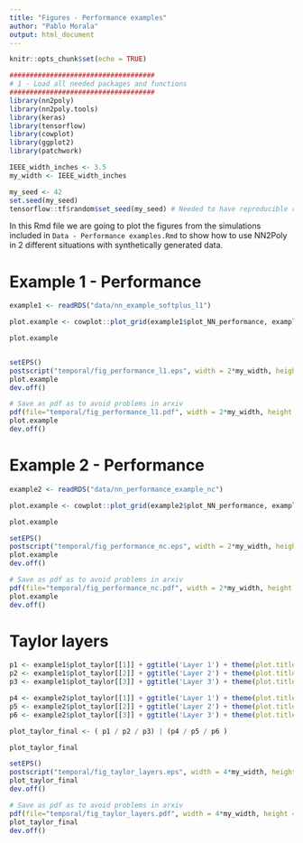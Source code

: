 ```yaml
---
title: "Figures - Performance examples"
author: "Pablo Morala"
output: html_document
---
```


```r
knitr::opts_chunk$set(echo = TRUE)

####################################
# 1 - Load all needed packages and functions
####################################
library(nn2poly)
library(nn2poly.tools)
library(keras)
library(tensorflow)
library(cowplot)
library(ggplot2)
library(patchwork)

IEEE_width_inches <- 3.5
my_width <- IEEE_width_inches

my_seed <- 42
set.seed(my_seed)
tensorflow::tf$random$set_seed(my_seed) # Needed to have reproducible results with keras
```


In this Rmd file we are going to plot the figures from the simulations included in `Data - Performance examples.Rmd` to show how to use NN2Poly in 2 different situations with synthetically generated data.

# Example 1 - Performance

```r
example1 <- readRDS("data/nn_example_softplus_l1")
```

```r

plot.example <- cowplot::plot_grid(example1$plot_NN_performance, example1$plot_PR_vs_NN + ggplot2::labs(x = "Predicted Y with polynomial"), labels = c("A", "B"), scale = 0.9, label_size = 10)

plot.example


setEPS()
postscript("temporal/fig_performance_l1.eps", width = 2*my_width, height = 1*my_width)
plot.example
dev.off()

# Save as pdf as to avoid problems in arxiv
pdf(file="temporal/fig_performance_l1.pdf", width = 2*my_width, height = 1*my_width)
plot.example
dev.off()


```




# Example 2 - Performance

```r
example2 <- readRDS("data/nn_performance_example_nc")
```

```r

plot.example <- cowplot::plot_grid(example2$plot_NN_performance, example2$plot_PR_vs_NN + ggplot2::labs(x = "Predicted Y with polynomial"), labels = c("A", "B"), scale = 0.9, label_size = 10)

plot.example

setEPS()
postscript("temporal/fig_performance_nc.eps", width = 2*my_width, height = 1*my_width)
plot.example
dev.off()

# Save as pdf as to avoid problems in arxiv
pdf(file="temporal/fig_performance_nc.pdf", width = 2*my_width, height = 1*my_width)
plot.example
dev.off()


```


# Taylor layers

```r
p1 <- example1$plot_taylor[[1]] + ggtitle('Layer 1') + theme(plot.title = element_text(size = 12, face = "plain"))
p2 <- example1$plot_taylor[[2]] + ggtitle('Layer 2') + theme(plot.title = element_text(size = 12, face = "plain"))
p3 <- example1$plot_taylor[[3]] + ggtitle('Layer 3') + theme(plot.title = element_text(size = 12, face = "plain"))

p4 <- example2$plot_taylor[[1]] + ggtitle('Layer 1') + theme(plot.title = element_text(size = 12, face = "plain"))
p5 <- example2$plot_taylor[[2]] + ggtitle('Layer 2') + theme(plot.title = element_text(size = 12, face = "plain"))
p6 <- example2$plot_taylor[[3]] + ggtitle('Layer 3') + theme(plot.title = element_text(size = 12, face = "plain"))
```

```r
plot_taylor_final <- ( p1 / p2 / p3) | (p4 / p5 / p6 )

plot_taylor_final
```




```r

setEPS()
postscript("temporal/fig_taylor_layers.eps", width = 4*my_width, height =2*my_width)
plot_taylor_final
dev.off()

# Save as pdf as to avoid problems in arxiv
pdf(file="temporal/fig_taylor_layers.pdf", width = 4*my_width, height = 2*my_width)
plot_taylor_final
dev.off()

```


